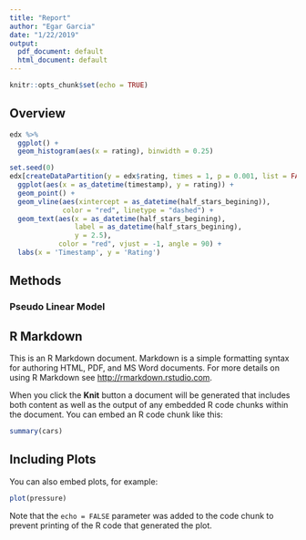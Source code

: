 ```yaml
---
title: "Report"
author: "Egar Garcia"
date: "1/22/2019"
output:
  pdf_document: default
  html_document: default
---
```


```r
knitr::opts_chunk$set(echo = TRUE)
```

## Overview

```r
edx %>%
  ggplot() +
  geom_histogram(aes(x = rating), binwidth = 0.25)
```

```r
set.seed(0)
edx[createDataPartition(y = edx$rating, times = 1, p = 0.001, list = FALSE),] %>%
  ggplot(aes(x = as_datetime(timestamp), y = rating)) +
  geom_point() +
  geom_vline(aes(xintercept = as_datetime(half_stars_begining)),
             color = "red", linetype = "dashed") +
  geom_text(aes(x = as_datetime(half_stars_begining),
                label = as_datetime(half_stars_begining),
                y = 2.5),
            color = "red", vjust = -1, angle = 90) +
  labs(x = 'Timestamp', y = 'Rating')
```

## Methods

### Pseudo Linear Model

## R Markdown

This is an R Markdown document. Markdown is a simple formatting syntax for authoring HTML, PDF, and MS Word documents. For more details on using R Markdown see <http://rmarkdown.rstudio.com>.

When you click the **Knit** button a document will be generated that includes both content as well as the output of any embedded R code chunks within the document. You can embed an R code chunk like this:

```r
summary(cars)
```

## Including Plots

You can also embed plots, for example:

```r
plot(pressure)
```

Note that the `echo = FALSE` parameter was added to the code chunk to prevent printing of the R code that generated the plot.
